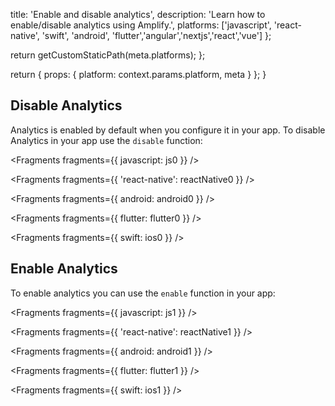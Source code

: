 
  title: 'Enable and disable analytics',
  description: 'Learn how to enable/disable analytics using Amplify.',
  platforms: ['javascript', 'react-native', 'swift', 'android', 'flutter','angular','nextjs','react','vue'] 
};

  return getCustomStaticPath(meta.platforms);
};

  return {
    props: {
      platform: context.params.platform,
      meta
    }
  };
}

## Disable Analytics

Analytics is enabled by default when you configure it in your app. To disable Analytics in your app use the `disable` function:


<Fragments fragments={{ javascript: js0 }} />


<Fragments fragments={{ 'react-native': reactNative0 }} />


<Fragments fragments={{ android: android0 }} />


<Fragments fragments={{ flutter: flutter0 }} />


<Fragments fragments={{ swift: ios0 }} />

## Enable Analytics

To enable analytics you can use the `enable` function in your app:


<Fragments fragments={{ javascript: js1 }} />


<Fragments fragments={{ 'react-native': reactNative1 }} />


<Fragments fragments={{ android: android1 }} />


<Fragments fragments={{ flutter: flutter1 }} />


<Fragments fragments={{ swift: ios1 }} />
